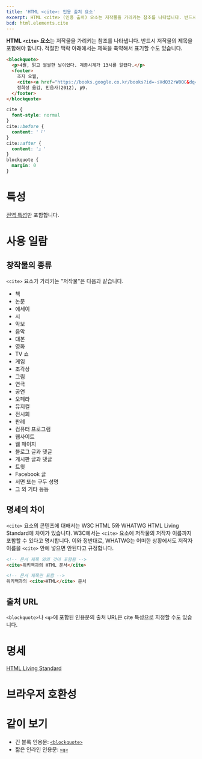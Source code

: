 ```yaml
---
title: 'HTML <cite>: 인용 출처 요소'
excerpt: HTML <cite> (인용 출처) 요소는 저작물을 가리키는 참조를 나타냅니다. 반드시 저작물의 제목을 포함해야 합니다.
bcd: html.elements.cite
---
```


**HTML `<cite>` 요소**는 저작물을 가리키는 참조를 나타냅니다. 반드시 저작물의 제목을 포함해야 합니다. 적절한 맥락 아래에서는 제목을 축약해서 표기할 수도 있습니다.

<HTMLDemo height={90}>

```html
<blockquote>
  <p>4월, 맑고 쌀쌀한 날이었다. 괘종시계가 13시를 알렸다.</p>
  <footer>
    조지 오웰,
    <cite><a href="https://books.google.co.kr/books?id=-sVdQ32rW0QC&dq=1984">1984</a></cite>,
    정희성 옮김, 민음사(2012), p9.
  </footer>
</blockquote>
```

```css
cite {
  font-style: normal
}
cite::before {
  content: '『'
}
cite::after {
  content: '』'
}
blockquote {
  margin: 0
}
```

</HTMLDemo>

# 특성

[전역 특성](/docs/Web/HTML/Global_attributes)만 포함합니다.

# 사용 일람

## 창작물의 종류

`<cite>` 요소가 가리키는 "저작물"은 다음과 같습니다.

- 책
- 논문
- 에세이
- 시
- 악보
- 음악
- 대본
- 영화
- TV 쇼
- 게임
- 조각상
- 그림
- 연극
- 공연
- 오페라
- 뮤지컬
- 전시회
- 판례
- 컴퓨터 프로그램
- 웹사이트
- 웹 페이지
- 블로그 글과 댓글
- 게시판 글과 댓글
- 트윗
- Facebook 글
- 서면 또는 구두 성명
- 그 외 기타 등등

## 명세의 차이

`<cite>` 요소의 콘텐츠에 대해서는 W3C HTML 5와 WHATWG HTML Living Standard에 차이가 있습니다. W3C에서는 `<cite>` 요소에 저작물의 저작자 이름까지 포함할 수 있다고 명시합니다. 이와 정반대로, WHATWG는 어떠한 상황에서도 저작자 이름을 `<cite>` 안에 넣으면 안된다고 규정합니다.

```html variant=bad
<!-- 문서 제목 외의 것이 포함됨 -->
<cite>위키백과의 HTML 문서</cite>
```

```html variant=good
<!-- 문서 제목만 포함 -->
위키백과의 <cite>HTML</cite> 문서
```

## 출처 URL

`<blockquote>`나 `<q>`에 포함된 인용문의 출처 URL은 <HTMLAttr element="blockquote">cite</HTMLAttr> 특성으로 지정할 수도 있습니다.

# 명세

[HTML Living Standard](https://html.spec.whatwg.org/multipage/semantics.html#the-cite-element)

# 브라우저 호환성

<BrowserCompat data={bcd} />

# 같이 보기

- 긴 블록 인용문: [`<blockquote>`](./blockquote)
- 짧은 인라인 인용문: [`<q>`](./q)

